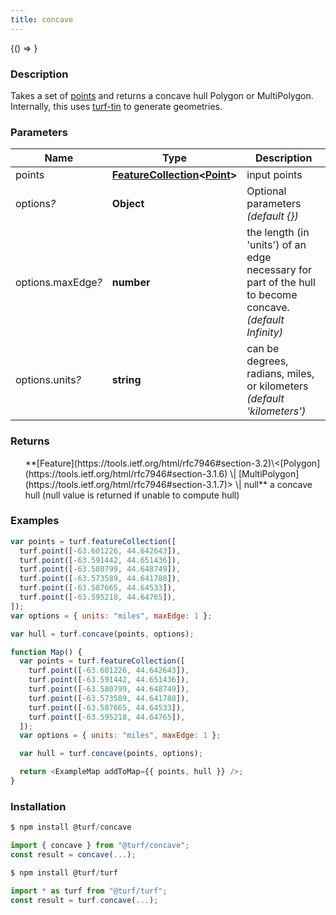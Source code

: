 ```yaml
---
title: concave
---
```



<!-- Expose turf as global var for experimenting in the browser console -->

<BrowserOnly>{() => <WindowTurfGlobal turf={turf} />}</BrowserOnly>

### Description

Takes a set of [points](https://tools.ietf.org/html/rfc7946#section-3.1.2) and returns a concave hull Polygon or MultiPolygon.
Internally, this uses [turf-tin](https://github.com/Turfjs/turf-tin) to generate geometries.

### Parameters

| Name                    | Type                                                                                                                                  | Description                                                                                               |
| ----------------------- | ------------------------------------------------------------------------------------------------------------------------------------- | --------------------------------------------------------------------------------------------------------- |
| points                  | **[FeatureCollection](https://tools.ietf.org/html/rfc7946#section-3.3)\<[Point](https://tools.ietf.org/html/rfc7946#section-3.1.2)>** | input points                                                                                              |
| options<i>?</i>         | **Object**                                                                                                                            | Optional parameters _(default \{})_                                                                       |
| options.maxEdge<i>?</i> | **number**                                                                                                                            | the length (in 'units') of an edge necessary for part of the hull to become concave. _(default Infinity)_ |
| options.units<i>?</i>   | **string**                                                                                                                            | can be degrees, radians, miles, or kilometers _(default 'kilometers')_                                    |

### Returns

<ul>
  **[Feature](https://tools.ietf.org/html/rfc7946#section-3.2)\<[Polygon](https://tools.ietf.org/html/rfc7946#section-3.1.6) \| [MultiPolygon](https://tools.ietf.org/html/rfc7946#section-3.1.7)> \| null** a concave hull (null value is returned if unable to compute hull)

</ul>

### Examples

```javascript
var points = turf.featureCollection([
  turf.point([-63.601226, 44.642643]),
  turf.point([-63.591442, 44.651436]),
  turf.point([-63.580799, 44.648749]),
  turf.point([-63.573589, 44.641788]),
  turf.point([-63.587665, 44.64533]),
  turf.point([-63.595218, 44.64765]),
]);
var options = { units: "miles", maxEdge: 1 };

var hull = turf.concave(points, options);
```

```javascript live
function Map() {
  var points = turf.featureCollection([
    turf.point([-63.601226, 44.642643]),
    turf.point([-63.591442, 44.651436]),
    turf.point([-63.580799, 44.648749]),
    turf.point([-63.573589, 44.641788]),
    turf.point([-63.587665, 44.64533]),
    turf.point([-63.595218, 44.64765]),
  ]);
  var options = { units: "miles", maxEdge: 1 };

  var hull = turf.concave(points, options);

  return <ExampleMap addToMap={{ points, hull }} />;
}
```

### Installation

```javascript
$ npm install @turf/concave

import { concave } from "@turf/concave";
const result = concave(...);
```

```javascript
$ npm install @turf/turf

import * as turf from "@turf/turf";
const result = turf.concave(...);
```

